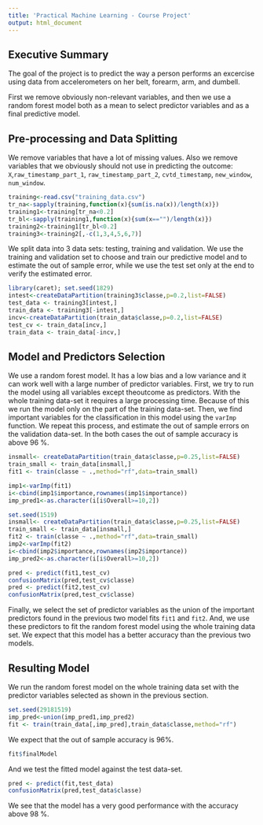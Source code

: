 ```yaml
---
title: 'Practical Machine Learning - Course Project'
output: html_document
---
```


## Executive Summary

The goal of the project is to predict the way a person performs an excercise using data from accelerometers on her belt, forearm, arm, and dumbell.

First we remove obviously non-relevant variables, and then we use a random forest model both as a mean to select predictor variables and as a final predictive model. 

## Pre-processing and Data Splitting

We remove variables that have a lot of missing values. Also we remove variables that we obviously should not use in predicting the outcome: `X`,`raw_timestamp_part_1`, `raw_timestamp_part_2`, `cvtd_timestamp`, `new_window`, `num_window`.

```r
training<-read.csv("training_data.csv")
tr_na<-sapply(training,function(x){sum(is.na(x))/length(x)})
training1<-training[tr_na<0.2]
tr_bl<-sapply(training1,function(x){sum(x=="")/length(x)})
training2<-training1[tr_bl<0.2]
training3<-training2[,-c(1,3,4,5,6,7)]
```

We split data into 3 data sets: testing, training and validation. We use the training and validation set to choose and train our predictive model and to estimate the out of sample error, while we use the test set only at the end to verify the estimated error.

```r
library(caret); set.seed(1829)
intest<-createDataPartition(training3$classe,p=0.2,list=FALSE)
test_data <- training3[intest,]
train_data <- training3[-intest,]
incv<-createDataPartition(train_data$classe,p=0.2,list=FALSE)
test_cv <- train_data[incv,]
train_data <- train_data[-incv,]
```

## Model and Predictors Selection 

We use a random forest model. It has a low bias and a low variance and it can work well with a large number of predictor variables. First, we try to run the model using all variables except theoutcome as predictors. With the whole training data-set it requires a large processing time. Because of this we run the model only on the part of the training data-set. Then, we find important variables for the classification in this model using the `varImp` function. We repeat this process, and estimate the out of sample errors on the validation data-set. In the both cases the out of sample accuracy is above 96 %.

```r
insmall<- createDataPartition(train_data$classe,p=0.25,list=FALSE)
train_small <- train_data[insmall,]
fit1 <- train(classe ~ .,method="rf",data=train_small)
```
```r
imp1<-varImp(fit1)
i<-cbind(imp1$importance,rownames(imp1$importance))
imp_pred1<-as.character(i[i$Overall>=10,2])
```
```r
set.seed(1519)
insmall<- createDataPartition(train_data$classe,p=0.25,list=FALSE)
train_small <- train_data[insmall,]
fit2 <- train(classe ~ .,method="rf",data=train_small)
imp2<-varImp(fit2)
i<-cbind(imp2$importance,rownames(imp2$importance))
imp_pred2<-as.character(i[i$Overall>=10,2])
``` 
```r
pred <- predict(fit1,test_cv)
confusionMatrix(pred,test_cv$classe)
pred <- predict(fit2,test_cv)
confusionMatrix(pred,test_cv$classe)
```

Finally, we select the set of predictor variables as the union of the important predictors found in the previous two model fits `fit1` and `fit2`. And, we use these predictors to fit the random forest model using the whole training data set. We expect that this model has a better accuracy than the previous two models.


## Resulting Model

We run the random forest model on the whole training data set with the predictor variables selected as shown in the previous section.

```r
set.seed(29181519)
imp_pred<-union(imp_pred1,imp_pred2)
fit <- train(train_data[,imp_pred],train_data$classe,method="rf")
```
We expect that the out of sample accuracy is 96%.
```r
fit$finalModel
``` 

And we test the fitted model against the test data-set.
```r
pred <- predict(fit,test_data)
confusionMatrix(pred,test_data$classe)
``` 
We see that the model has a very good performance with the accuracy above 98 %.